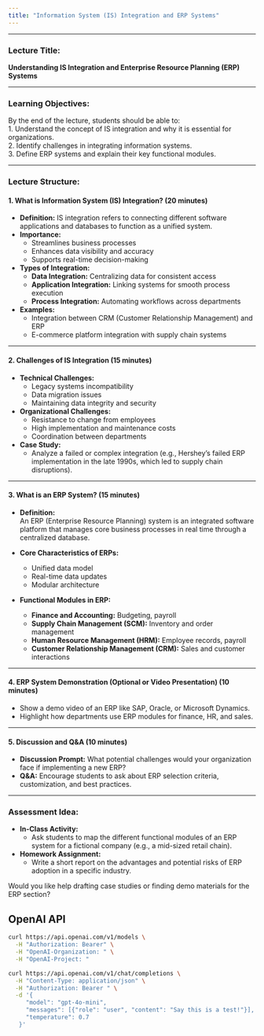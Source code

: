 ```yaml
---
title: "Information System (IS) Integration and ERP Systems"
---
```


---

### **Lecture Title:**  
**Understanding IS Integration and Enterprise Resource Planning (ERP) Systems**  

---

### **Learning Objectives:**  
By the end of the lecture, students should be able to:  
1. Understand the concept of IS integration and why it is essential for organizations.  
2. Identify challenges in integrating information systems.  
3. Define ERP systems and explain their key functional modules.  

---

### **Lecture Structure:**  

#### **1. What is Information System (IS) Integration? (20 minutes)**  
- **Definition:** IS integration refers to connecting different software applications and databases to function as a unified system.  
- **Importance:**  
  - Streamlines business processes  
  - Enhances data visibility and accuracy  
  - Supports real-time decision-making  

- **Types of Integration:**  
  - **Data Integration:** Centralizing data for consistent access  
  - **Application Integration:** Linking systems for smooth process execution  
  - **Process Integration:** Automating workflows across departments  

- **Examples:**  
  - Integration between CRM (Customer Relationship Management) and ERP  
  - E-commerce platform integration with supply chain systems  

---

#### **2. Challenges of IS Integration (15 minutes)**  
- **Technical Challenges:**  
  - Legacy systems incompatibility  
  - Data migration issues  
  - Maintaining data integrity and security  

- **Organizational Challenges:**  
  - Resistance to change from employees  
  - High implementation and maintenance costs  
  - Coordination between departments  

- **Case Study:**  
  - Analyze a failed or complex integration (e.g., Hershey’s failed ERP implementation in the late 1990s, which led to supply chain disruptions).  

---

#### **3. What is an ERP System? (15 minutes)**  
- **Definition:**  
  An ERP (Enterprise Resource Planning) system is an integrated software platform that manages core business processes in real time through a centralized database.  

- **Core Characteristics of ERPs:**  
  - Unified data model  
  - Real-time data updates  
  - Modular architecture  

- **Functional Modules in ERP:**  
  - **Finance and Accounting:** Budgeting, payroll  
  - **Supply Chain Management (SCM):** Inventory and order management  
  - **Human Resource Management (HRM):** Employee records, payroll  
  - **Customer Relationship Management (CRM):** Sales and customer interactions  

---

#### **4. ERP System Demonstration (Optional or Video Presentation) (10 minutes)**  
- Show a demo video of an ERP like SAP, Oracle, or Microsoft Dynamics.  
- Highlight how departments use ERP modules for finance, HR, and sales.

---

#### **5. Discussion and Q&A (10 minutes)**  
- **Discussion Prompt:** What potential challenges would your organization face if implementing a new ERP?  
- **Q&A:** Encourage students to ask about ERP selection criteria, customization, and best practices.  

---

### **Assessment Idea:**  
- **In-Class Activity:**  
  - Ask students to map the different functional modules of an ERP system for a fictional company (e.g., a mid-sized retail chain).  

- **Homework Assignment:**  
  - Write a short report on the advantages and potential risks of ERP adoption in a specific industry.  

Would you like help drafting case studies or finding demo materials for the ERP section?


## OpenAI API

```bash
curl https://api.openai.com/v1/models \
  -H "Authorization: Bearer" \
  -H "OpenAI-Organization: " \
  -H "OpenAI-Project: "
```


```bash
curl https://api.openai.com/v1/chat/completions \
  -H "Content-Type: application/json" \
  -H "Authorization: Bearer " \
  -d '{
     "model": "gpt-4o-mini",
     "messages": [{"role": "user", "content": "Say this is a test!"}],
     "temperature": 0.7
   }'
```